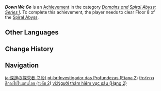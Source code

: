 {{Achievement Infobox
|title        = Down We Go
|id           = 82045
|order id     = 2045
|category     = Domains and Spiral Abyss: Series I
|description  = Clear Floor 8 of the [[Spiral Abyss]].
|requirements = 
|primogems    = 10
|tracking     = Tracks your total amount.
|topic        = 
|set          = Down We Go
|tier         = 2
|tiers_total  = 3
}}
'''''Down We Go''''' is an [[Achievement]] in the category ''[[Domains and Spiral Abyss: Series I]]''. To complete this achievement, the player needs to clear Floor 8 of the [[Spiral Abyss]].
<!--
==Trivia==

==Video Guides==
{{EVT
|video1   = 
|caption1 = 
}}
-->
==Other Languages==
{{Other Languages|Transclude=Down We Go}}

==Change History==
{{Change History|1.0}}
<!--
==References==
{{Reflist}}
-->
==Navigation==
{{Achievement Navbox}}

[[ja:深邃の探求者 (2段)]]
[[pt-br:Investigador das Profundezas (Etapa 2)]]
[[th:สำรวจลึกลงไปในแกนโลก (ระดับ 2)]]
[[vi:Người thám hiểm vực sâu (Hạng 2)]]